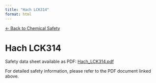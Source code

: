 ```yaml
---
title: "Hach LCK314"
format: html
---
```


[← Back to Chemical Safety](../chemical-safety.qmd)

# Hach LCK314

Safety data sheet available as PDF: [Hach_LCK314.pdf](../02-chemical-safety/chemicals/Hach_LCK314.pdf)

For detailed safety information, please refer to the PDF document linked above.
